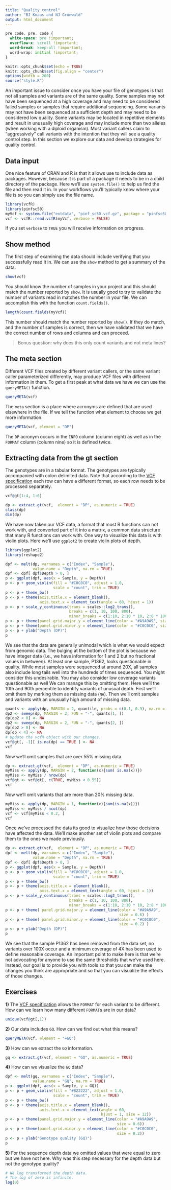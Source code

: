 ```yaml
---
title: "Quality control"
author: "BJ Knaus and NJ Grünwald"
output: html_document
---
```


```css
pre code, pre, code {
  white-space: pre !important;
  overflow-x: scroll !important;
  word-break: keep-all !important;
  word-wrap: initial !important;
}
```


```r
knitr::opts_chunk$set(echo = TRUE)
knitr::opts_chunk$set(fig.align = "center")
options(width = 200)
source("style.R")
```


An important issue to consider once you have your file of genotypes is that not all samples and variants are of the same quality.
Some samples may not have been sequenced at a high coverage and may need to be considered failed samples or samples that require additional sequencing.
Some variants may not have been sequenced at a sufficient depth and may need to be considered low quality.
Some variants may be located in repetitive elements and result in unusually high coverage and may include more than two alleles (when working with a diploid organism).
Most variant callers claim to "aggressively" call variants with the intention that they will see a quality control step.
In this section we explore our data and develop strategies for quality control.


## Data input


One nice feature of CRAN and R is that it allows use to include data as packages.
However, because it is part of a package it needs to be in a child directory of the package.
Here we'll use `system.file()` to help us find the file and then read it in.
In your workflows you'll typically know where your file is so you can simply use the file name.


```r
library(vcfR)
library(pinfsc50)
myVcf <- system.file("extdata", "pinf_sc50.vcf.gz", package = "pinfsc50")
vcf <- vcfR::read.vcfR(myVcf, verbose = FALSE)
```

If you set `verbose` to `TRUE` you will receive information on progress.


## Show method

The first step of examining the data should include verifying that you successfully read it in.
We can use the `show` method to get a summary of the data.

```r
show(vcf)
```


You should know the number of samples in your project and this should match the number reported by `show`.
It is usually good to try to validate the number of variants read in matches the number in your file.
We can accomplish this with the function `count.fields()`.

```r
length(count.fields(myVcf))
```

This number should match the number reported by `show()`.
If they do match, and the number of samples is correct, then we have validated that we have the correct number of rows and columns and can proceed.

> Bonus question: why does this only count variants and not meta lines?


## The meta section

Different VCF files created by different variant callers, or the same variant caller parameterized differently, may produce VCF files with different information in them.
To get a first peak at what data we have we can use the `queryMETA()` function.


```r
queryMETA(vcf)
```


The `meta` section is a place where acronyms are defined that are used elsewhere in the file.
If we tell the function what element to choose we get more information.


```r
queryMETA(vcf, element = "DP")
```


The `DP` acronym occurs in the `INFO` column (column eight) as well as in the `FORMAT` column (column nine) so it is defined twice.


## Extracting data from the gt section


The genotypes are in a tabular format.
The genotypes are typically accompanied with colon delimited data.
Note that according to the [VCF specification](http://samtools.github.io/hts-specs/) each row can have a different format, so each row needs to be processed separately.


```r
vcf@gt[1:4, 1:6]
```


```r
dp <- extract.gt(vcf,  element = "DP", as.numeric = TRUE)
class(dp)
dim(dp)
```


We have now taken our VCF data, a format that most R functions can not work with, and converted part of it into a matrix, a common data structure that many R functions can work with.
One way to visualize this data is with violin plots.
Here we'll use `ggplot2` to create violin plots of depth.


```r
library(ggplot2)
library(reshape2)

dpf <- melt(dp, varnames = c("Index", "Sample"),
            value.name = "Depth", na.rm = TRUE)
dpf <- dpf[ dpf$Depth > 0, ]
p <- ggplot(dpf, aes(x = Sample, y = Depth))
p <- p + geom_violin(fill = "#C0C0C0", adjust = 1.0,
                     scale = "count", trim = TRUE)
p <- p + theme_bw()
p <- p + theme(axis.title.x = element_blank(),
               axis.text.x = element_text(angle = 60, hjust = 1))
p <- p + scale_y_continuous(trans = scales::log2_trans(),
                            breaks = c(1, 10, 100, 800),
                            minor_breaks = c(1:10, 2:10 * 10, 2:8 * 100))
p <- p + theme(panel.grid.major.y = element_line(color = "#A9A9A9", size = 0.6))
p <- p + theme(panel.grid.minor.y = element_line(color = "#C0C0C0", size = 0.2))
p <- p + ylab("Depth (DP)")
p
```


We see that the data are generally unimodal which is what we would expect from genomic data.
The bulging at the bottom of the plot is because we have integer data (i.e., we have information for 1 and 2 but no fractional values in between).
At least one sample, P1362, looks questionable in quality.
While most samples were sequenced at around 20X, all samples also include long tails well into the hundreds of times sequenced.
You might consider this undesirable.
You may also consider low coverage variants questionable as well
We can manage this by omitting them.
Here we'll the 10th and 90th percentile to identify variants of unusual depth.
First we'll omit them by marking them as missing data (`NA`).
Then we'll omit samples and variants with an unusually high amount of missing data.


```r
quants <- apply(dp, MARGIN = 2, quantile, probs = c(0.1, 0.9), na.rm = TRUE)
dp2 <- sweep(dp, MARGIN = 2, FUN = "-", quants[1, ])
dp[dp2 < 0] <- NA
dp2 <- sweep(dp, MARGIN = 2, FUN = "-", quants[2, ])
dp[dp2 > 0] <- NA
dp[dp < 4] <- NA
# Update the vcfR object with our changes.
vcf@gt[, -1][ is.na(dp) == TRUE ] <- NA
vcf
```


Now we'll omit samples that are over 55% missing data.


```r
dp <- extract.gt(vcf,  element = "DP", as.numeric = TRUE)
myMiss <- apply(dp, MARGIN = 2, function(x){sum( is.na(x))})
myMiss <- myMiss / nrow(dp)
vcf@gt <- vcf@gt[, c(TRUE, myMiss < 0.55)]
vcf
```


Now we'll omit variants that are more than 20% missing data.


```r
myMiss <- apply(dp, MARGIN = 1, function(x){sum(is.na(x))})
myMiss <- myMiss / ncol(dp)
vcf <- vcf[myMiss < 0.2, ]
vcf
```


Once we've processed the data its good to visualize how those decisions have affected the data.
We'll make another set of violin plots and compare them to the ones we made previously.


```r
dp <- extract.gt(vcf,  element = "DP", as.numeric = TRUE)
dpf <- melt(dp, varnames = c("Index", "Sample"),
            value.name = "Depth", na.rm = TRUE)
dpf <- dpf[ dpf$Depth > 0, ]
p <- ggplot(dpf, aes(x = Sample, y = Depth))
p <- p + geom_violin(fill = "#C0C0C0", adjust = 1.0,
                     scale = "count", trim = TRUE)
p <- p + theme_bw()
p <- p + theme(axis.title.x = element_blank(),
               axis.text.x = element_text(angle = 60, hjust = 1))
p <- p + scale_y_continuous(trans = scales::log2_trans(),
                            breaks = c(1, 10, 100, 800),
                            minor_breaks = c(1:10, 2:10 * 10, 2:8 * 100))
p <- p + theme( panel.grid.major.y = element_line(color = "#A9A9A9",
                                                  size = 0.6) )
p <- p + theme( panel.grid.minor.y = element_line(color = "#C0C0C0",
                                                  size = 0.2) )
p <- p + ylab("Depth (DP)")
p
```


We see that the sample P1362 has been removed from the data set, no variants over 100X occur and a minimum coverage of 4X has been used to define reasonable coverage.
An important point to make here is that we're not advocating for anyone to use the same thresholds that we've used here.
Instead, our goal is to provide you with tools so that you can make the changes you think are appropriate and so that you can visualize the effects of those changes.


## Exercises

**1)** The [VCF specification](http://samtools.github.io/hts-specs/) allows the `FORMAT` for each variant to be different.
How can we learn how many different `FORMAT`s are in our data?


```r
unique(vcf@gt[,1])
```


**2)** Our data includes `GQ`.
How can we find out what this means?


```r
queryMETA(vcf, element = "=GQ")
```


**3)** How can we extract the `GQ` information.


```r
gq <- extract.gt(vcf, element = "GQ", as.numeric = TRUE)
```


**4)** How can we visualize the `GQ` data?


```r
dpf <- melt(gq, varnames = c("Index", "Sample"),
            value.name = "GQ", na.rm = TRUE)
p <- ggplot(dpf, aes(x = Sample, y = GQ))
p <- p + geom_violin(fill = "#B22222", adjust = 1.0,
                     scale = "count", trim = TRUE)
p <- p + theme_bw()
p <- p + theme(axis.title.x = element_blank(),
               axis.text.x = element_text(angle = 60,
                                          hjust = 1, size = 12))
p <- p + theme(panel.grid.major.y = element_line(color = "#A9A9A9",
                                                 size = 0.6))
p <- p + theme(panel.grid.minor.y = element_line(color = "#C0C0C0",
                                                 size = 0.2))
p <- p + ylab("Genotype quality (GQ)")
p
```


**5)** For the sequence depth data we omitted values that were equal to zero but we have not here.
Why was this step necessary for the depth data but not the genotype quality?


```r
# We log transformed the depth data.
# The log of zero is infinite.
log(0)
```
